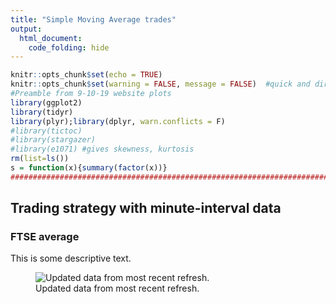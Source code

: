 ```yaml
---
title: "Simple Moving Average trades"
output:
  html_document:
    code_folding: hide
---
```


```r

knitr::opts_chunk$set(echo = TRUE)
knitr::opts_chunk$set(warning = FALSE, message = FALSE)  #quick and dirty way to suppress warnings
#Preamble from 9-10-19 website plots
library(ggplot2)
library(tidyr)
library(plyr);library(dplyr, warn.conflicts = F)
#library(tictoc)
#library(stargazer)
#library(e1071) #gives skewness, kurtosis
rm(list=ls())
s = function(x){summary(factor(x))}
####################################################################################################
```

## Trading strategy with minute-interval data

### FTSE average

This is some descriptive text.

![Updated data from most recent refresh.](/Users/jeremyspater/Dropbox/duke/methods/py4fi14nov23/scripts/positions_prices.png)

